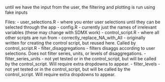 until we have the input from the user, the filtering and plotting is run using fake inputs

Files:
- user_selections.R - where you enter user selections until they can be selected through the app
- config.R - currently just the names of irrelevant variables (these may change with SDMX work)
- control_script.R - where all other scripts are run from
- correctly_replace_NA_with_All - originally written for creating the control script, but reused here. Called by control_script.R
- filter_disaggregations - filters disaggs according to user selections. Does not filter series, units, or levels of disaggregations.
- filter_series_units - not yet tested or in the control_script, but will be called by the control_script. Will require extra dropdowns to appear.
- filter_levels - not yet tested or in the control_script, but will be called by the control_script. Will require extra dropdowns to appear.